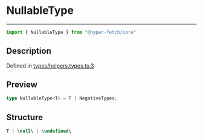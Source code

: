 

# NullableType

<div class="api-docs__separator" data-reactroot="">

---

</div><div class="api-docs__import" data-reactroot="">

```ts
import { NullableType } from "@hyper-fetch/core"
```

</div><div class="api-docs__section">

## Description

</div><div class="api-docs__description"><span class="api-docs__do-not-parse">



</span></div><p class="api-docs__definition">

Defined in [types/helpers.types.ts:3](https://github.com/BetterTyped/hyper-fetch/blob/993719ed/packages/core/src/types/helpers.types.ts#L3)

</p><div class="api-docs__section">

## Preview

</div><div class="api-docs__preview type single">

```ts
type NullableType<T> = T | NegativeTypes;
```

</div><div class="api-docs__section">

## Structure

</div><div class="api-docs__returns">

```ts
T | \null\ | \undefined\
```

</div>